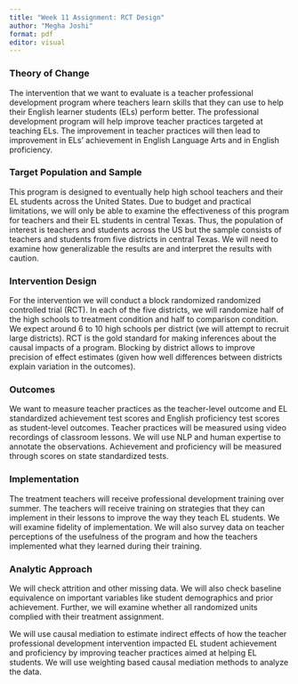 ```yaml
---
title: "Week 11 Assignment: RCT Design"
author: "Megha Joshi"
format: pdf
editor: visual
---
```


### Theory of Change

The intervention that we want to evaluate is a teacher professional development program where teachers learn skills that they can use to help their English learner students (ELs) perform better. The professional development program will help improve teacher practices targeted at teaching ELs. The improvement in teacher practices will then lead to improvement in ELs' achievement in English Language Arts and in English proficiency.

### Target Population and Sample

This program is designed to eventually help high school teachers and their EL students across the United States. Due to budget and practical limitations, we will only be able to examine the effectiveness of this program for teachers and their EL students in central Texas. Thus, the population of interest is teachers and students across the US but the sample consists of teachers and students from five districts in central Texas. We will need to examine how generalizable the results are and interpret the results with caution.

### Intervention Design

For the intervention we will conduct a block randomized randomized controlled trial (RCT). In each of the five districts, we will randomize half of the high schools to treatment condition and half to comparison condition. We expect around 6 to 10 high schools per district (we will attempt to recruit large districts). RCT is the gold standard for making inferences about the causal impacts of a program. Blocking by district allows to improve precision of effect estimates (given how well differences between districts explain variation in the outcomes).

### Outcomes

We want to measure teacher practices as the teacher-level outcome and EL standardized achievement test scores and English proficiency test scores as student-level outcomes. Teacher practices will be measured using video recordings of classroom lessons. We will use NLP and human expertise to annotate the observations. Achievement and proficiency will be measured through scores on state standardized tests.

### Implementation

The treatment teachers will receive professional development training over summer. The teachers will receive training on strategies that they can implement in their lessons to improve the way they teach EL students. We will examine fidelity of implementation. We will also survey data on teacher perceptions of the usefulness of the program and how the teachers implemented what they learned during their training.

### Analytic Approach

We will check attrition and other missing data. We will also check baseline equivalence on important variables like student demographics and prior achievement. Further, we will examine whether all randomized units complied with their treatment assignment.

We will use causal mediation to estimate indirect effects of how the teacher professional development intervention impacted EL student achievement and proficiency by improving teacher practices aimed at helping EL students. We will use weighting based causal mediation methods to analyze the data.
